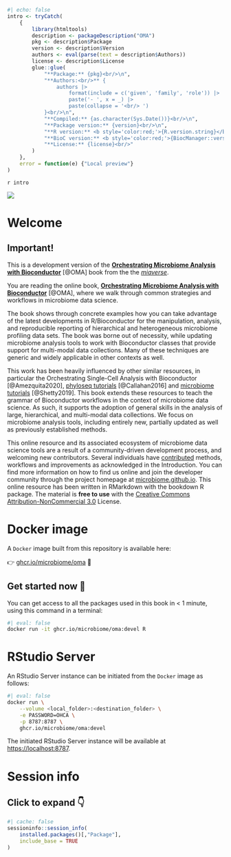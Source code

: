 ```r
#| echo: false
intro <- tryCatch(
    {
        library(htmltools)
        description <- packageDescription("OMA")
        pkg <- description$Package
        version <- description$Version
        authors <- eval(parse(text = description$Authors))
        license <- description$License
        glue::glue(
            "**Package:** {pkg}<br/>\n", 
            "**Authors:<br/>** {
                authors |> 
                    format(include = c('given', 'family', 'role')) |> 
                    paste('- ', x = _) |> 
                    paste(collapse = '<br/> ')
            }<br/>\n", 
            "**Compiled:** {as.character(Sys.Date())}<br/>\n", 
            "**Package version:** {version}<br/>\n", 
            "**R version:** <b style='color:red;'>{R.version.string}</b><br/>\n", 
            "**BioC version:** <b style='color:red;'>{BiocManager::version()}</b><br/>\n", 
            "**License:** {license}<br/>"
        )
    }, 
    error = function(e) {"Local preview"}
)
```


::: {layout-ncol=2}
`r intro`

![](assets/cover.png)
:::

# Welcome {-}

::: {.callout-warning icon='true'}

## Important!

This is a development version of the [**Orchestrating Microbiome Analysis
with Bioconductor**](https://microbiome.github.io/OMA/) [@OMA] book from the
the [*miaverse*](https://microbiome.github.io). 

:::

You are reading the online book, [**Orchestrating Microbiome Analysis
with Bioconductor**](https://microbiome.github.io/OMA/) [@OMA], where we
walk through common strategies and workflows in microbiome data
science.

The book shows through concrete examples how you can take advantage of
the latest developments in R/Bioconductor for the manipulation,
analysis, and reproducible reporting of hierarchical and heterogeneous
microbiome profiling data sets. The book was borne out of necessity,
while updating microbiome analysis tools to work with Bioconductor
classes that provide support for multi-modal data collections. Many of
these techniques are generic and widely applicable in other contexts
as well.

This work has been heavily influenced by other similar resources, in
particular the Orchestrating Single-Cell Analysis with Bioconductor
[@Amezquita2020], [phyloseq
tutorials](http://joey711.github.io/phyloseq/tutorials-index)
[@Callahan2016] and [microbiome
tutorials](https://microbiome.github.io/tutorials/) [@Shetty2019].
This book extends these resources to teach the grammar of Bioconductor
workflows in the context of microbiome data science.  As such, it
supports the adoption of general skills in the analysis of large,
hierarchical, and multi-modal data collections. We focus on microbiome
analysis tools, including entirely new, partially updated as well as
previously established methods.

This online resource and its associated ecosystem of microbiome data
science tools are a result of a community-driven development process,
and welcoming new contributors. Several individuals have
[contributed](https://github.com/microbiome/OMA/graphs/contributors)
methods, workflows and improvements as acknowledged in the
Introduction. You can find more information on how to find us online
and join the developer community through the project homepage at
[microbiome.github.io](https://microbiome.github.io). This online
resource has been written in RMarkdown with the bookdown R
package. The material is **free to use** with the [Creative Commons
Attribution-NonCommercial
3.0](https://creativecommons.org/licenses/by-nc/3.0/us/) License.

# Docker image {-}

A `Docker` image built from this repository is available here: 

👉 [ghcr.io/microbiome/oma](https://ghcr.io/microbiome/oma) 🐳

::: {.callout-tip icon='true'}
## Get started now 🎉

You can get access to all the packages used in this book in < 1 minute, 
using this command in a terminal: 

```sh
#| eval: false
docker run -it ghcr.io/microbiome/oma:devel R
```

:::

# RStudio Server {-}

An RStudio Server instance can be initiated from the `Docker` image as follows: 

```sh
#| eval: false
docker run \
    --volume <local_folder>:<destination_folder> \
    -e PASSWORD=OHCA \
    -p 8787:8787 \
    ghcr.io/microbiome/oma:devel
```

The initiated RStudio Server instance will be available at 
[https://localhost:8787](https://localhost:8787).

# Session info {-}

::: {.callout-note collapse="true"}

## Click to expand 👇

```r
#| cache: false
sessioninfo::session_info(
    installed.packages()[,"Package"], 
    include_base = TRUE
)
```

:::
